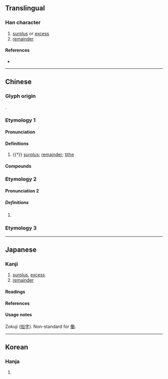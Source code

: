 {{also|働}}
{{character info/new}}
==Translingual==

===Han character===
{{Han char|rn=9|rad=人|as=02|sn=4|four=24227|canj=OKS|ids=⿰亻力}}

# [[surplus]] or [[excess]]
# [[remainder]]

====References====
* {{Han ref|kx=0091.100|dkj=00350|dj=0193.020|hdz=10110.020|uh=4EC2|ud=20162|bh=C952|bd=51538}}

----

==Chinese==

===Glyph origin===
{{Han etym}}
{{Han compound|人|力|ls=psc|c1=s|c2=p|t1=person}}.

===Etymology 1===
{{zh-forms|alt=阞}}

====Pronunciation====
{{zh-pron
|m=lè
|c=lak6
|mc=2
|oc=n,1
|ma=
|cat=n
}}

====Definitions====
{{zh-hanzi}}

# {{†}} [[surplus]]; [[remainder]]; [[tithe]]

====Compounds====
{{zh-der|仂語|偪仂}}

===Etymology 2===
{{zh-forms}}

====Pronunciation 2====
{{zh-pron
|m=lì
|c=lik6
|mc=1
|oc=n,2
|ma=
|cat=adv
}}

=====Definitions=====
{{zh-hanzi}}

# {{zh-alt-form|力|[[strenuously]]; [[untiringly]]}}

===Etymology 3===
{{zh-see|働|v}}

----

==Japanese==
{{ja-see-also|働}}

===Kanji===
{{ja-kanji|grade=uc|rs=人02}}

# [[surplus]], [[excess]]
# [[remainder]]

====Readings====
{{ja-readings
|goon=ろく, りき
|kanon=ろく, りょく
|kun=はたら-く, つと-める
}}

====References====
{{ja-kref
|jis=503E
|ku=4830
|shift=98BC
|euc=D0BE
|freq=''[[俗字]] (zokuji)''
|nelson=342
|newnelson=101
|halpern=22
|kld=''not listed''
|heisig=''not listed''
|tuttle=2a11.1
}}

====Usage notes====
Zokuji ([[俗字]]). Non-standard for [[働]].

----

==Korean==

===Hanja===
{{ko-hanja|hangeul=[[륵]]|rv=reuk|mr=rŭk}}

# {{defn|lang=ko|sort=人02}}
